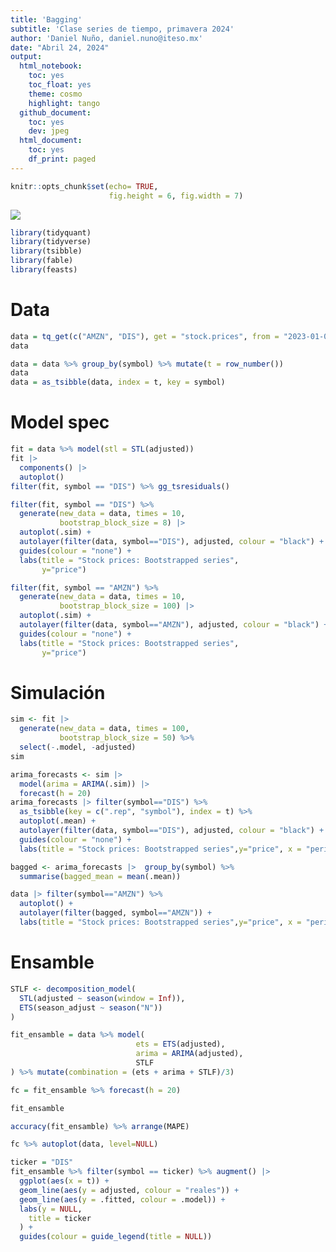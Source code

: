 ```yaml
---
title: 'Bagging'
subtitle: 'Clase series de tiempo, primavera 2024'
author: 'Daniel Nuño, daniel.nuno@iteso.mx'
date: "Abril 24, 2024"
output:
  html_notebook:
    toc: yes
    toc_float: yes
    theme: cosmo
    highlight: tango
  github_document:
    toc: yes
    dev: jpeg
  html_document:
    toc: yes
    df_print: paged
---
```


```r
knitr::opts_chunk$set(echo= TRUE,
                      fig.height = 6, fig.width = 7)
```

```{=html}
<style>
.forceBreak { -webkit-column-break-after: always; break-after: column; }
</style>
```
![](https://upload.wikimedia.org/wikipedia/commons/d/db/Logo_ITESO_normal.jpg)


```r
library(tidyquant)
library(tidyverse)
library(tsibble)
library(fable)
library(feasts)
```

# Data
```r
data = tq_get(c("AMZN", "DIS"), get = "stock.prices", from = "2023-01-01", to = "2024-03-29") %>% select(symbol, date, adjusted)
data
```

```r
data = data %>% group_by(symbol) %>% mutate(t = row_number())
data
data = as_tsibble(data, index = t, key = symbol)
```

# Model spec
```r
fit = data %>% model(stl = STL(adjusted))
fit |>
  components() |>
  autoplot()
filter(fit, symbol == "DIS") %>% gg_tsresiduals()
```

```r
filter(fit, symbol == "DIS") %>%
  generate(new_data = data, times = 10,
           bootstrap_block_size = 8) |>
  autoplot(.sim) +
  autolayer(filter(data, symbol=="DIS"), adjusted, colour = "black") +
  guides(colour = "none") +
  labs(title = "Stock prices: Bootstrapped series",
       y="price")
```

```r
filter(fit, symbol == "AMZN") %>%
  generate(new_data = data, times = 10,
           bootstrap_block_size = 100) |>
  autoplot(.sim) +
  autolayer(filter(data, symbol=="AMZN"), adjusted, colour = "black") +
  guides(colour = "none") +
  labs(title = "Stock prices: Bootstrapped series",
       y="price")
```
# Simulación 

```r
sim <- fit |>
  generate(new_data = data, times = 100,
           bootstrap_block_size = 50) %>%
  select(-.model, -adjusted)
sim
```

```r
arima_forecasts <- sim |>
  model(arima = ARIMA(.sim)) |>
  forecast(h = 20)
arima_forecasts |> filter(symbol=="DIS") %>%
  as_tsibble(key = c(".rep", "symbol"), index = t) %>%
  autoplot(.mean) +
  autolayer(filter(data, symbol=="DIS"), adjusted, colour = "black") +
  guides(colour = "none") +
  labs(title = "Stock prices: Bootstrapped series",y="price", x = "period")
```

```r
bagged <- arima_forecasts |>  group_by(symbol) %>%
  summarise(bagged_mean = mean(.mean))

data |> filter(symbol=="AMZN") %>%
  autoplot() +
  autolayer(filter(bagged, symbol=="AMZN")) +
  labs(title = "Stock prices: Bootstrapped series",y="price", x = "period")
```

# Ensamble

```r
STLF <- decomposition_model(
  STL(adjusted ~ season(window = Inf)),
  ETS(season_adjust ~ season("N"))
)

fit_ensamble = data %>% model(
                            ets = ETS(adjusted),
                            arima = ARIMA(adjusted),
                            STLF
) %>% mutate(combination = (ets + arima + STLF)/3)

fc = fit_ensamble %>% forecast(h = 20)
```

```r
fit_ensamble
```
```r
accuracy(fit_ensamble) %>% arrange(MAPE)
```


```r
fc %>% autoplot(data, level=NULL)
```

```r
ticker = "DIS"
fit_ensamble %>% filter(symbol == ticker) %>% augment() |>
  ggplot(aes(x = t)) +
  geom_line(aes(y = adjusted, colour = "reales")) +
  geom_line(aes(y = .fitted, colour = .model)) +
  labs(y = NULL,
    title = ticker
  ) +
  guides(colour = guide_legend(title = NULL))
```



